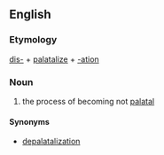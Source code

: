 ==English==

===Etymology===

[[dis-]] + [[palatalize]] + [[-ation]]

===Noun===
{{en-noun|-}}

# {{context|phonology}} the process of  becoming not [[palatal]]

====Synonyms====
*[[depalatalization]]